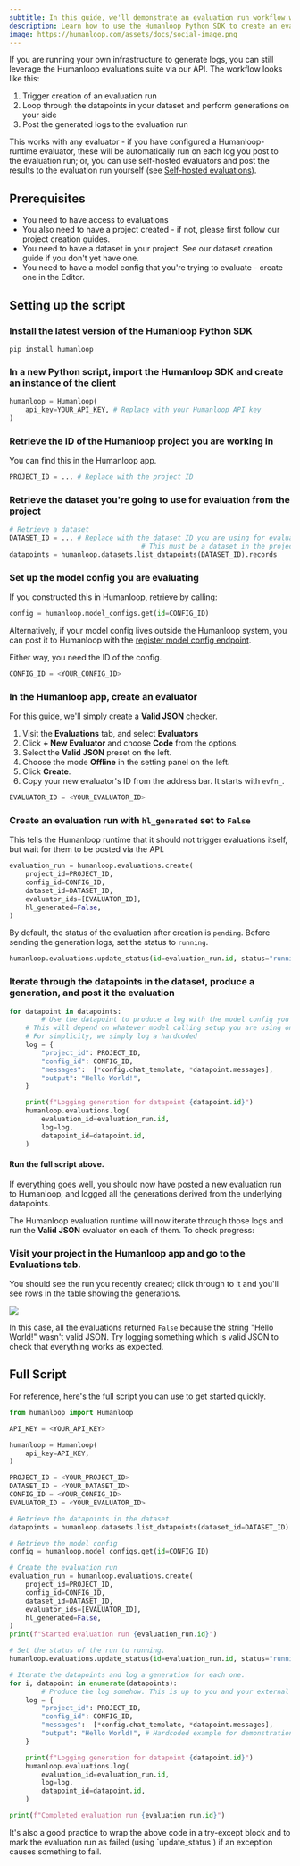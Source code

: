 ```yaml
---
subtitle: In this guide, we'll demonstrate an evaluation run workflow where logs are generated outside the Humanloop environment and posted via API.
description: Learn how to use the Humanloop Python SDK to create an evaluation run and post generated logs to it.
image: https://humanloop.com/assets/docs/social-image.png
---
```


If you are running your own infrastructure to generate logs, you can still leverage the Humanloop evaluations suite via our API. The workflow looks like this:

1. Trigger creation of an evaluation run
2. Loop through the datapoints in your dataset and perform generations on your side
3. Post the generated logs to the evaluation run

This works with any evaluator - if you have configured a Humanloop-runtime evaluator, these will be automatically run on each log you post to the evaluation run; or, you can use self-hosted evaluators and post the results to the evaluation run yourself (see [Self-hosted evaluations](./self-hosted-evaluations)).

## Prerequisites

- You need to have access to evaluations
- You also need to have a project created - if not, please first follow our project creation guides.
- You need to have a dataset in your project. See our dataset creation guide if you don't yet have one.
- You need to have a model config that you're trying to evaluate - create one in the Editor.

## Setting up the script

<Steps>

### Install the latest version of the Humanloop Python SDK

```shell
pip install humanloop
```

### In a new Python script, import the Humanloop SDK and create an instance of the client

```python
humanloop = Humanloop(
    api_key=YOUR_API_KEY, # Replace with your Humanloop API key
)
```

### Retrieve the ID of the Humanloop project you are working in

You can find this in the Humanloop app.

```python
PROJECT_ID = ... # Replace with the project ID
```

### Retrieve the dataset you're going to use for evaluation from the project

```python
# Retrieve a dataset
DATASET_ID = ... # Replace with the dataset ID you are using for evaluation.
								 # This must be a dataset in the project you are working in.
datapoints = humanloop.datasets.list_datapoints(DATASET_ID).records
```

### Set up the model config you are evaluating

If you constructed this in Humanloop, retrieve by calling:

```python
config = humanloop.model_configs.get(id=CONFIG_ID)
```

Alternatively, if your model config lives outside the Humanloop system, you can post it to Humanloop with the [register model config endpoint](/api-reference/model-configs/model-configs-register).

Either way, you need the ID of the config.

```python
CONFIG_ID = <YOUR_CONFIG_ID>
```

### In the Humanloop app, create an evaluator

For this guide, we'll simply create a **Valid JSON** checker.

1. Visit the **Evaluations** tab, and select **Evaluators**
2. Click **+ New Evaluator** and choose **Code** from the options.
3. Select the **Valid JSON** preset on the left.
4. Choose the mode **Offline** in the setting panel on the left.
5. Click **Create**.
6. Copy your new evaluator's ID from the address bar. It starts with `evfn_`.

```python
EVALUATOR_ID = <YOUR_EVALUATOR_ID>
```

### Create an evaluation run with `hl_generated` set to `False`

This tells the Humanloop runtime that it should not trigger evaluations itself, but wait for them to be posted via the API.

```python
evaluation_run = humanloop.evaluations.create(
    project_id=PROJECT_ID,
    config_id=CONFIG_ID,
    dataset_id=DATASET_ID,
    evaluator_ids=[EVALUATOR_ID],
    hl_generated=False,
)
```

By default, the status of the evaluation after creation is `pending`. Before sending the generation logs, set the status to `running`.

```python
humanloop.evaluations.update_status(id=evaluation_run.id, status="running")
```

### Iterate through the datapoints in the dataset, produce a generation, and post it the evaluation

```python
for datapoint in datapoints:
		# Use the datapoint to produce a log with the model config you are testing.
    # This will depend on whatever model calling setup you are using on your side.
    # For simplicity, we simply log a hardcoded
    log = {
        "project_id": PROJECT_ID,
        "config_id": CONFIG_ID,
        "messages":  [*config.chat_template, *datapoint.messages],
        "output": "Hello World!",
    }

    print(f"Logging generation for datapoint {datapoint.id}")
    humanloop.evaluations.log(
        evaluation_id=evaluation_run.id,
        log=log,
        datapoint_id=datapoint.id,
    )
```

#### Run the full script above.

If everything goes well, you should now have posted a new evaluation run to Humanloop, and logged all the generations derived from the underlying datapoints.

The Humanloop evaluation runtime will now iterate through those logs and run the **Valid JSON** evaluator on each of them. To check progress:

### Visit your project in the Humanloop app and go to the **Evaluations** tab.

You should see the run you recently created; click through to it and you'll see rows in the table showing the generations.

<Frame>
  <img src="../../assets/images/d16f62b-image.png" />
</Frame>

In this case, all the evaluations returned `False` because the string "Hello World!" wasn't valid JSON. Try logging something which is valid JSON to check that everything works as expected.

</Steps>

## Full Script

For reference, here's the full script you can use to get started quickly.

```python
from humanloop import Humanloop

API_KEY = <YOUR_API_KEY>

humanloop = Humanloop(
    api_key=API_KEY,
)

PROJECT_ID = <YOUR_PROJECT_ID>
DATASET_ID = <YOUR_DATASET_ID>
CONFIG_ID = <YOUR_CONFIG_ID>
EVALUATOR_ID = <YOUR_EVALUATOR_ID>

# Retrieve the datapoints in the dataset.
datapoints = humanloop.datasets.list_datapoints(dataset_id=DATASET_ID).records

# Retrieve the model config
config = humanloop.model_configs.get(id=CONFIG_ID)

# Create the evaluation run
evaluation_run = humanloop.evaluations.create(
    project_id=PROJECT_ID,
    config_id=CONFIG_ID,
    dataset_id=DATASET_ID,
    evaluator_ids=[EVALUATOR_ID],
    hl_generated=False,
)
print(f"Started evaluation run {evaluation_run.id}")

# Set the status of the run to running.
humanloop.evaluations.update_status(id=evaluation_run.id, status="running")

# Iterate the datapoints and log a generation for each one.
for i, datapoint in enumerate(datapoints):
		# Produce the log somehow. This is up to you and your external setup!
  	log = {
        "project_id": PROJECT_ID,
        "config_id": CONFIG_ID,
        "messages":  [*config.chat_template, *datapoint.messages],
        "output": "Hello World!", # Hardcoded example for demonstration..
    }

    print(f"Logging generation for datapoint {datapoint.id}")
    humanloop.evaluations.log(
        evaluation_id=evaluation_run.id,
        log=log,
        datapoint_id=datapoint.id,
    )

print(f"Completed evaluation run {evaluation_run.id}")
```

<Info>
  It's also a good practice to wrap the above code in a try-except block and to
  mark the evaluation run as failed (using `update_status`) if an exception
  causes something to fail.
</Info>
